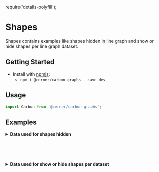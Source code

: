 require('details-polyfill');

# Shapes
Shapes contains examples like shapes hidden in line graph and show or hide shapes per line graph dataset.

## Getting Started

- Install with [npmjs](https://www.npmjs.com):
  - `npm i @cerner/carbon-graphs --save-dev`

## Usage
```js
import Carbon from '@cerner/carbon-graphs';
```
## Examples
<ShapesHiddenLineGraph />

<details>
<summary style={{fontSize: 24 }}>
<b>Data used for shapes hidden</b>
</summary>

### Graph Config object
<ShapesHiddenGraphConfig />

### Data object
<ShapesHiddenDataObject />
</details>

<br/><br/><br/>

<ShowOrHideShapesLineGraph />

<details>
<summary style={{fontSize: 24 }}>
<b>Data used for show or hide shapes per dataset</b>
</summary>

### Graph Config object
<ShowOrHideShapesGraphConfig />

### Data object
#### Dataset 1
<ShowOrHideShapesDataObject1 />

#### Dataset 4
<ShowOrHideShapesDataObject4 />

#### Dataset 5
<ShowOrHideShapesDataObject5 />
</details>
